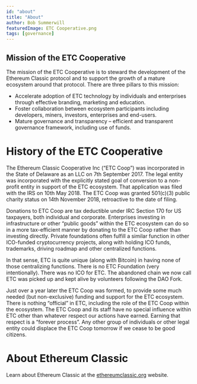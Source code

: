 ```yaml
---
id: "about"
title: "About"
author: Bob Summerwill
featuredImage: ETC Cooperative.png
tags: [governance]
---
```


## Mission of the ETC Cooperative

The mission of the ETC Cooperative is to steward the development of the Ethereum
Classic protocol and to support the growth of a mature ecosystem around that protocol.
There are three pillars to this mission:

* Accelerate adoption of ETC technology by individuals and enterprises through effective branding, marketing and education.
* Foster collaboration between ecosystem participants including developers, miners, investors, enterprises and end-users.
* Mature governance and transparency – efficient and transparent governance framework, including use of funds. 

# History of the ETC Cooperative

The Ethereum Classic Cooperative Inc (“ETC Coop”) was incorporated in the State of Delaware as an LLC
on 7th September 2017. The legal entity was incorporated with the explicitly stated goal of conversion
to a non-profit entity in support of the ETC ecosystem. That application was filed with the IRS
on 10th May 2018.  The ETC Coop was granted 501(c)(3) public charity status on 14th November 2018,
retroactive to the date of filing.

Donations to ETC Coop are tax deductible under IRC Section 170 for US taxpayers, both individual
and corporate.  Enterprises investing in infrastructure or other “public goods” within the ETC
ecosystem can do so in a more tax-efficient manner by donating to the ETC Coop rather than investing
directly.  Private foundations often fulfill a similar function in other ICO-funded cryptocurrency
projects, along with holding ICO funds, trademarks, driving roadmap and other centralized functions.

In that sense, ETC is quite unique (along with Bitcoin) in having none of those centralizing
functions. There is no ETC Foundation (very intentionally). There was no ICO for ETC.  The
abandoned chain we now call ETC was picked up and kept alive by volunteers following the DAO Fork.

Just over a year later the ETC Coop was formed, to provide some much needed (but non-exclusive)
funding and support for the ETC ecosystem.  There is nothing “official” in ETC, including the role
of the ETC Coop within the ecosystem.  The ETC Coop and its staff have no special influence within
ETC other than whatever respect our actions have earned.  Earning that respect is a
“forever process”.  Any other group of individuals or other legal entity could displace the
ETC Coop tomorrow if we cease to be good citizens.

# About Ethereum Classic

Learn about Ethereum Classic at the [ethereumclassic.org](https://ethereumclassic.org) website.

